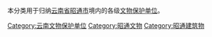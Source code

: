 本分类用于归纳[[云南省|云南省]][[昭通市|昭通市]]境内的各级[[文物保护单位|文物保护单位]]。

[[Category:云南文物保护单位|Category:云南文物保护单位]]
[[Category:昭通文物|Category:昭通文物]]
[[Category:昭通建筑物|Category:昭通建筑物]]